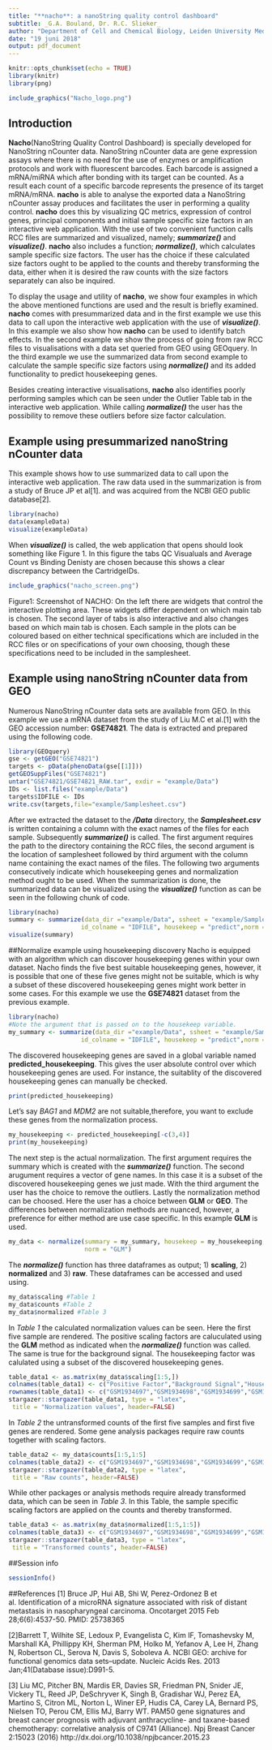 ```yaml
---
title: "**nacho**: a nanoString quality control dashboard"
subtitle: _G.A. Bouland, Dr. R.C. Slieker_
author: "Department of Cell and Chemical Biology, Leiden University Medical Center, Leiden, The Netherlands"
date: "19 juni 2018"
output: pdf_document
---
```


```r
knitr::opts_chunk$set(echo = TRUE)
library(knitr)
library(png)
```

```r
include_graphics("Nacho_logo.png")
```

## Introduction

**Nacho**(NanoString Quality Control Dashboard) is specially developed for NanoString nCounter data. NanoString nCounter data are gene expression assays where there is no need for the use of enzymes or amplification protocols and work with fluorescent barcodes. Each barcode is assigned a mRNA/miRNA which after bonding with its target can be counted. As a result each count of a specific barcode represents the presence of its target mRNA/mRNA. **nacho** is able to analyse the exported data a NanoString nCounter assay produces and facilitates the user in performing a quality control. **nacho** does this by visualizing QC metrics, expression of control genes, principal components and initial sample specific size factors in an interactive web application. With the use of two convenient function calls RCC files are summarized and visualized, namely; **_summarize()_** and **_visualize()_**. **nacho** also includes a function; **_normalize()_**, which calculates sample specific size factors. The user has the choice if these calculated size factors ought to be applied to the counts and thereby transforming the data, either when it is desired the raw counts with the size factors separately can also be inquired.

To display the usage and utility of **nacho**, we show four examples in which the above mentioned functions are used and the result is briefly examined. **nacho** comes with presummarized data and in the first example we use this data to call upon the interactive web application with the use of **_visualize()_**. In this example we also show how **nacho** can be used to identify batch effects. In the second example we show the process of going from raw RCC files to visualisations with a data set queried from GEO using GEOquery. In the third example we use the summarized data from second example to calculate the sample specific size factors using **_normalize()_** and its added functionality to predict housekeeping genes.

Besides creating interactive visualisations, **nacho** also identifies poorly performing samples which can be seen under the Outlier Table tab in the interactive web application. While calling **_normalize()_** the user has the possibility to remove these outliers before size factor calculation. 

## Example using presummarized nanoString nCounter data
This example shows how to use summarized data to call upon the interactive web application. The raw data used in the summarization is from a study of Bruce JP et al[1]. and was acquired from the NCBI GEO public database[2].

```r
library(nacho)
data(exampleData)
visualize(exampleData)
```
When **_visualize()_** is called, the web application that opens should look something like Figure 1. In this figure the tabs QC Visualuals and Average Count vs Binding Denisty are chosen because this shows a clear discrepancy between the CartridgeIDs.



```r
include_graphics("nacho_screen.png")
```
Figure1: Screenshot of NACHO:  On the left there are widgets that control the interactive plotting area. These widgets differ dependent on which main tab is chosen.  The second layer of tabs is also interactive and also changes based on which main tab is chosen. Each sample in the plots can be coloured based on either technical specifications which are included in the RCC files or on specifications of your own choosing, though these specifications need to be included in the samplesheet.

## Example using nanoString nCounter data from GEO
Numerous NanoString nCounter data sets are available from GEO. In this example we use a mRNA dataset from the study of Liu M.C et al.[1] with the GEO accession number: **GSE74821**. The data is extracted and prepared using the following code.

```r
library(GEOquery)
gse <- getGEO("GSE74821")
targets <- pData(phenoData(gse[[1]]))
getGEOSuppFiles("GSE74821")
untar("GSE74821/GSE74821_RAW.tar", exdir = "example/Data")
IDs <- list.files("example/Data")
targets$IDFILE <- IDs
write.csv(targets,file="example/Samplesheet.csv")
```
After we extracted the dataset to the **_/Data_** directory, the **_Samplesheet.csv_** is written containing a column with the exact names of the files for each sample. Subsequently **_summarize()_** is called. The first argument requires the path to the directory containing the RCC files, the second argument is the location of samplesheet followed by third argument with the column name containing the exact names of the files. The following two arguments consecutively  indicate which housekeeping genes and normalization method ought to be used. When the summarization is done, the summarized data can be visualized using the **_visualize()_** function as can be seen in the following chunk of code.

\newpage
```r
library(nacho)
summary <- summarize(data_dir ="example/Data", ssheet = "example/Samplesheet.csv",
                    id_colname = "IDFILE", housekeep = "predict",norm = "GLM")
visualize(summary)
```

##Normalize example using housekeeping discovery
Nacho is equipped with an algorithm which can discover housekeeping genes within your own dataset. Nacho finds the five best suitable housekeeping genes, however, it is possible that one of these five genes might not be suitable, which is why a subset of these discovered housekeeping genes might work better in some cases. For this example we use the **GSE74821** dataset from the previous example.

```r
library(nacho)
#Note the argument that is passed on to the housekeep variable.
my_summary <- summarize(data_dir ="example/Data", ssheet = "example/Samplesheet.csv",
                    id_colname = "IDFILE", housekeep = "predict",norm = "GLM")
```
The discovered housekeeping genes are saved in a global variable named **predicted_housekeeping**. This gives the user absolute control over which housekeeping genes are used. For instance, the suitablity of the discovered housekeeping genes can manually be checked.

```r
print(predicted_housekeeping)
```
Let's say  _BAG1_ and _MDM2_ are not suitable,therefore, you want to exclude these genes from the normalization process.
```r
my_housekeeping <- predicted_housekeeping[-c(3,4)]
print(my_housekeeping)
```
The next step is the actual normalization. The first argument requires the summary which is created with the **_summarize()_** function. The second arugument requires a vector of gene names. In this case it is a subset of the discovered housekeeping genes we just made. With the third argument the user has the choice to remove the outliers. Lastly the normalization method can be choosed. Here the user has a choice between **GLM** or **GEO**. The differences between normalization methods are nuanced, however, a preference for either method are use case specific. In this example **GLM** is used. 
```r
my_data <- normalize(summary = my_summary, housekeep = my_housekeeping, remove.outliers = T,
                     norm = "GLM")
```

The **_normalize()_** function has three dataframes as output; 1) **scaling**, 2) **normalized** and 3) **raw**. These dataframes can be accessed and used using.

```r
my_data$scaling #Table 1
my_data$counts #Table 2
my_data$normalized #Table 3
```
\newpage
In _Table 1_ the calculated normalization values can be seen. Here the first five sample are rendered. The positive scaling factors are caluculated using the **GLM** method as indicated when the _**normalize()**_ function was called. The same is true for the background signal. The housekeeping factor was calulated using a subset of the discovered housekeeping genes.
```r
table_data1 <- as.matrix(my_data$scaling[1:5,])
colnames(table_data1) <- c("Positive Factor","Background Signal","Housekeeping Factor")
rownames(table_data1) <- c("GSM1934697","GSM1934698","GSM1934699","GSM1934700","GSM1934701")
stargazer::stargazer(table_data1, type = "latex",
 title = "Normalization values", header=FALSE)
```
In _Table 2_ the untransformed counts of the first five samples and first five genes are rendered. Some gene analysis packages require raw counts together with scaling factors.
```r
table_data2 <- my_data$counts[1:5,1:5]
colnames(table_data2) <- c("GSM1934697","GSM1934698","GSM1934699","GSM1934700","GSM1934701")
stargazer::stargazer(table_data2, type = "latex",
 title = "Raw counts", header=FALSE)
```
While other packages or analysis methods require already transformed data, which can be seen in _Table 3_. In this Table, the sample specific scaling factors are applied on the counts and thereby transformed.
```r
table_data3 <- as.matrix(my_data$normalized[1:5,1:5])
colnames(table_data3) <- c("GSM1934697","GSM1934698","GSM1934699","GSM1934700","GSM1934701")
stargazer::stargazer(table_data3, type = "latex",
 title = "Transformed counts", header=FALSE)
```
##Session info
```r
sessionInfo()
``` 

##References
[1] Bruce JP, Hui AB, Shi W, Perez-Ordonez B et al. Identification of a microRNA signature associated with risk of distant metastasis in nasopharyngeal carcinoma. Oncotarget 2015 Feb 28;6(6):4537-50. PMID: 25738365

[2]Barrett T, Wilhite SE, Ledoux P, Evangelista C, Kim IF, Tomashevsky M, Marshall KA, Phillippy KH, Sherman PM, Holko M, Yefanov A, Lee H, Zhang N, Robertson CL, Serova N, Davis S, Soboleva A.
NCBI GEO: archive for functional genomics data sets--update.
Nucleic Acids Res. 2013 Jan;41(Database issue):D991-5.

[3] Liu MC, Pitcher BN, Mardis ER, Davies SR, Friedman PN, Snider JE, Vickery TL, Reed JP, DeSchryver K, Singh B, Gradishar WJ, Perez EA, Martino S, Citron ML, Norton L, Winer EP, Hudis CA, Carey LA, Bernard PS, Nielsen TO, Perou CM, Ellis MJ, Barry WT. PAM50 gene signatures and breast cancer prognosis with adjuvant anthracycline- and taxane-based chemotherapy: correlative analysis of C9741 (Alliance). Npj Breast Cancer 2:15023 (2016) http://dx.doi.org/10.1038/npjbcancer.2015.23










